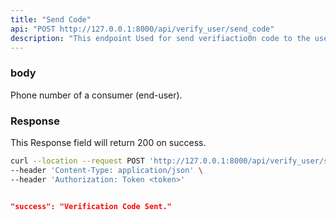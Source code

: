 ```yaml
---
title: "Send Code"
api: "POST http://127.0.0.1:8000/api/verify_user/send_code"
description: "This endpoint Used for send verifiactio0n code to the user's phone."
---
```



### body
<ParamField body="phone" type="string">
  Phone number of a consumer (end-user).
</ParamField>


### Response

<ResponseField name="success" type="number">
  This Response field will return 200 on success.
</ResponseField>

<RequestExample>

```bash Example Request
curl --location --request POST 'http://127.0.0.1:8000/api/verify_user/send_code' \
--header 'Content-Type: application/json' \
--header 'Authorization: Token <token>'
```

</RequestExample>

<ResponseExample>

```json Response

"success": "Verification Code Sent."    
```

</ResponseExample>
